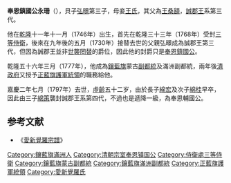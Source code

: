 {{Manchu name|[[爱新觉罗氏|爱新觉罗]]}}
{{明清人物信息框
| 姓名 =永珊
| 最高職務 =奉恩鎮國公
| 屆數 =三
| 國家 =清朝（誠郡王）
| 前任 =[[弘暻_(貝子)|弘暻]]
| 繼任 =[[綿策|綿策]]
| 爵位 =奉恩鎮國公
| 籍貫 =右翼近支鑲藍旗第三族
| 族裔 =滿洲
| 旗籍 =鑲藍旗
| 府邸 =
| 世系 = 
| 字號 = 
| 諡號 =
| 出生日期 =1746年12月26日
| 出生地點 =
| 逝世日期 =1797年9月6日
| 逝世地點 =
| 墓葬 =
| 配偶 =妻：劉佳氏<br>繼妻：王佳氏<br>側室：梁氏<br>妾：金氏、王氏
| 親屬 =父：貝子[[弘暻_(貝子)|弘暻]]<br>母：妾王氏<br>子：[[綿宏|綿宏]]、[[綿桂|綿桂]]、奉恩輔國公[[綿策|綿策]]
| 出身 = 
| 經歷 = 
| 著作 =
}}

'''奉恩鎮國公永珊'''（{{bd|1746年|12月26日|1797年|9月6日|catIdx=H}}），貝子[[弘暻_(貝子)|弘暻]]第三子，母妾[[王氏|王氏]]，其父為[[王桑額|王桑額]]，[[誠郡王|誠郡王]]系第三代。

他在[[乾隆|乾隆]]十一年十一月（1746年）出生，首先在乾隆三十三年（1768年）受封[[三等侍衛|三等侍衛]]，後來在九年後的五月（1730年）接替去世的父親弘暻成為誠郡王第三代，但因為誠郡王並非[[世襲罔替|世襲罔替]]的爵位，因此他的封爵只是[[奉恩鎮國公|奉恩鎮國公]]。

乾隆五十六年三月（1777年），他成為[[鑲藍旗|鑲藍旗]]蒙古[[副都統|副都統]]及滿洲副都統，兩年後[[清朝|清政府]]又授予[[正藍旗|正藍旗]][[護軍統領|護軍統領]]的職務給他。

嘉慶二年七月（1797年）去世，[[虛齡|虛齡]]五十二岁，由於長子[[綿宏|綿宏]]及次子[[綿桂|綿桂]]早卒，因此由三子[[綿策|綿策]]襲封誠郡王系第四代，不過也是遞降一級，為奉恩輔國公。

==参考文献==
*《[[愛新覺羅宗譜|愛新覺羅宗譜]]》

{{start box}}
{{s-hou|誠隱郡王世系|12月26日|1746年|9月6日|1797年|清聖祖世系}}
{{s-roy}}
{{s-before|父親貝子[[弘暻_(貝子)|弘暻]]}}
{{s-title|[[誠郡王|奉恩鎮國公（誠郡王系）]]|任職期間:1777年－1797年}}
{{s-after|遞降為奉恩輔國公<br>三子[[綿策|綿策]]}}
{{end box}}

[[Category:鑲藍旗滿洲人|Category:鑲藍旗滿洲人]]
[[Category:清朝宗室奉恩镇国公|Category:清朝宗室奉恩镇国公]]
[[Category:侍衛處三等侍衛|Category:侍衛處三等侍衛]]
[[Category:鑲藍旗蒙古副都統|Category:鑲藍旗蒙古副都統]]
[[Category:鑲藍旗滿洲副都統|Category:鑲藍旗滿洲副都統]]
[[Category:正藍旗護軍統領|Category:正藍旗護軍統領]]
[[Category:愛新覺羅氏|Category:愛新覺羅氏]]